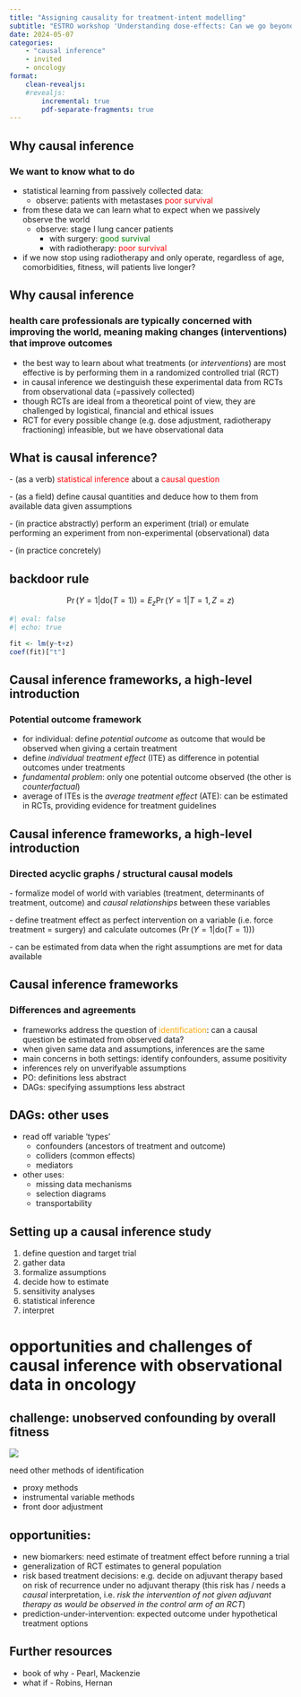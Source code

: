 ```yaml
---
title: "Assigning causality for treatment-intent modelling"
subtitle: "ESTRO workshop 'Understanding dose-effects: Can we go beyond association?'"
date: 2024-05-07
categories:
    - "causal inference"
    - invited
    - oncology
format:
    clean-revealjs:
    #revealjs:
        incremental: true
        pdf-separate-fragments: true
---
```


## Why causal inference

### We want to know what to do

- statistical learning from passively collected data:
  - observe: patients with metastases [poor survival]{.fragment style="color:red;"}
- from these data we can learn what to expect when we passively observe the world
  - observe: stage I lung cancer patients
      - with surgery: [good survival]{style="color:green"}
      - with radiotherapy: [poor survival]{style="color:red"}
- if we now stop using radiotherapy and only operate, regardless of age, comorbidities, fitness, will patients live longer?

## Why causal inference

### health care professionals are typically concerned with improving the world, meaning making changes (interventions) that improve outcomes

- the best way to learn about what treatments (or *interventions*) are most effective is by performing them in a randomized controlled trial (RCT)
- in causal inference we destinguish these experimental data from RCTs from observational data (=passively collected)
- though RCTs are ideal from a theoretical point of view, they are challenged by logistical, financial and ethical issues
- RCT for every possible change (e.g. dose adjustment, radiotherapy fractioning) infeasible, but we have observational data

## What is causal inference?

[- (as a verb) [statistical inference]{style="color: red"} about a [causal question]{style="color: red"}]{.fragment fragment-index=1}

[- (as a field) define causal quantities and deduce how to them from available data given assumptions]{.fragment fragment-index=2}

[- (in practice abstractly) perform an experiment (trial) or [emulate]{.alert} performing an experiment from non-experimental (observational) data]{.fragment fragment-index=4}

[- (in practice concretely)]{.fragment fragment-index=5}

:::{.r-stack}


::::{.callout-tip .fragment .fade-in-then-out fragment-index=2}

## backdoor rule

$$\Pr(Y=1|\text{do}(T=1)) = E_z \Pr(Y=1|T=1,Z=z)$$

::::

::::{.fragment fragment-index=5}

```r
#| eval: false
#| echo: true

fit <- lm(y~t+z)
coef(fit)["t"]
```
::::


:::

## Causal inference frameworks, a high-level introduction

### Potential outcome framework

- for individual: define *potential outcome* as outcome that would be observed when giving a certain treatment
- define *individual treatment effect* (ITE) as difference in potential outcomes under treatments
- *fundamental problem*: only one potential outcome observed (the other is *counterfactual*)
- average of ITEs is the *average treatment effect* (ATE): can be estimated in RCTs, providing evidence for treatment guidelines

## Causal inference frameworks, a high-level introduction

### Directed acyclic graphs / structural causal models

[- formalize model of world with variables (treatment, determinants of treatment, outcome) and *causal relationships* between these variables]{.fragment}

[- define treatment effect as perfect intervention on a variable (i.e. force treatment = surgery) and calculate outcomes ($\Pr(Y=1|\text{do}(T=1))$)]{.fragment}

[- can be estimated from data when the right assumptions are met for data available]{.fragment}

<!--:::{.fragment fragment-index=2}-->

<!--```{dot}-->
  <!--digraph G {-->

  <!--graph [rankdir=TB]-->

  <!--node [shape=ellipse]-->
  <!--U [label="Confounders"]-->

  <!--node [shape=box, height=0.3, width=0.3]-->
  <!--G [label="Genotype"]-->
  <!--X [label="Phenotype"]-->
  <!--Y [label="Outcome"]-->
  <!--{ rank = same; G X Y }-->

  <!--G -> X [minlen=3]-->
  <!--U -> X-->
  <!--U -> Y-->
  <!--X -> Y [minlen=3]-->
  <!--}-->
<!--```-->

<!--:::-->

## Causal inference frameworks

### Differences and agreements

- frameworks address the question of [identification]{style="color:orange;"}: can a causal question be estimated from observed data?
- when given same data and assumptions, inferences are the same
- main concerns in both settings: identify confounders, assume positivity
- inferences rely on unverifyable assumptions
- PO: definitions less abstract
- DAGs: specifying assumptions less abstract

## DAGs: other uses

- read off variable 'types'
  - confounders (ancestors of treatment and outcome)
  - colliders (common effects)
  - mediators
- other uses:
  - missing data mechanisms 
  - selection diagrams
  - transportability

## Setting up a causal inference study

1. define question and target trial
2. gather data
3. formalize assumptions
4. decide how to estimate
5. sensitivity analyses
6. statistical inference
7. interpret

# opportunities and challenges of causal inference with observational data in oncology

## challenge: unobserved confounding by overall fitness

![](proxydag.png)

need other methods of identification

- proxy methods
- instrumental variable methods
- front door adjustment

## opportunities:

- new biomarkers: need estimate of treatment effect before running a trial
- generalization of RCT estimates to general population
- risk based treatment decisions: e.g. decide on adjuvant therapy based on risk of recurrence under no adjuvant therapy (this risk has / needs a *causal* interpretation, i.e. *risk the intervention of not given adjuvant therapy as would be observed in the control arm of an RCT*)
- prediction-under-intervention: expected outcome under hypothetical treatment options

## Further resources

- book of why - Pearl, Mackenzie
- what if - Robins, Hernan
  

